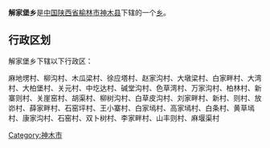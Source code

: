 {{中国乡级行政区
|行政区全称 = 解家堡乡
|景观照片文件名 = 
|景观照片描述 = 
|汉语拼音 =
|其他语言 = 
|其他语言名称 = 
|位置图文件名 = 
|位置图描述 = 
|自定义图片=
|上级行政区 = [[陕西省|陕西省]][[榆林市|榆林市]][[神木县|神木县]]
|行政区类别 = [[乡级行政区|乡]]
|行政区划代码 = 
|行政区划 = 
|村委会 = 
|居委会 = 
|建置时间 = 
|领导职位 = 
|领导名称 = 
|政府驻地 = 
|毗邻 = 
|地理坐标 = 
|总面积 = 
|总人口 = 
|户籍人口 = 
|户籍人口年份 = 
|常住人口 = 
|常住人口年份 = 
|人口密度 = 
|GDP = 
|邮政编码 = 
|电话区号 = 
|官方网站 = 
|网站名称 = 
}}
'''解家堡乡'''是[[中华人民共和国|中国]][[陕西省|陕西省]][[榆林市|榆林市]][[神木县|神木县]]下辖的一个[[乡级行政区|乡]]。

== 行政区划 ==
解家堡乡下辖以下行政区：

麻地塄村、柳沟村、木瓜梁村、徐应塔村、赵家沟村、大墩梁村、白家畔村、大湾村、大柏堡村、关元村、中圪达村、碱堂沟村、色草湾村、万家沟村、柏林村、新寨则村、关崖窑村、胡渠村、柳树沟村、白草皮沟村、刘家畔村、新村、则村、放峁村、薛家畔村、石窑坪村、王小寨村、白家墕村、高家墕村、白条村、黄草墕村、康家沟村、石窑村、双卜树村、李家畔村、山丰则村、麻堰渠村

{{陕西小作品}}
{{神木县行政区划}}

[[Category:神木市|Category:神木市]]